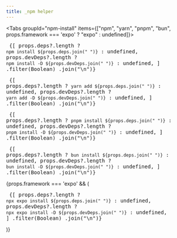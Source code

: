 ```yaml
---
title: _npm helper
---
```



<Tabs groupId="npm-install" items={["npm", "yarn", "pnpm", "bun", props.framework === 'expo' ? "expo" : undefined]}>
  <Tab value="npm">
    <CodeBlock language="bash">
      <Pre>
        {[
          props.deps?.length ? `npm install ${props.deps.join(" ")}` : undefined,
          props.devDeps?.length
            ? `npm install -D ${props.devDeps.join(" ")}`
            : undefined,
        ]
          .filter(Boolean)
          .join("\n")}
      </Pre>
    </CodeBlock>
  </Tab>
  <Tab value="yarn">
    <CodeBlock language="bash">
      <Pre>
        {[
          props.deps?.length ? `yarn add ${props.deps.join(" ")}` : undefined,
          props.devDeps?.length
            ? `yarn add -D ${props.devDeps.join(" ")}`
            : undefined,
        ]
          .filter(Boolean)
          .join("\n")}
      </Pre>
    </CodeBlock>
  </Tab>
  <Tab value="pnpm">
    <CodeBlock language="bash">
      <Pre>
        {[
          props.deps?.length ? `pnpm install ${props.deps.join(" ")}` : undefined,
          props.devDeps?.length
            ? `pnpm install -D ${props.devDeps.join(" ")}`
            : undefined,
        ]
          .filter(Boolean)
          .join("\n")}
      </Pre>
    </CodeBlock>
  </Tab>
  <Tab value="bun">
    <CodeBlock language="bash">
      <Pre>
        {[
          props.deps?.length ? `bun install ${props.deps.join(" ")}` : undefined,
          props.devDeps?.length
            ? `bun install -D ${props.devDeps.join(" ")}`
            : undefined,
        ]
          .filter(Boolean)
          .join("\n")}
      </Pre>
    </CodeBlock>
  </Tab>
  {props.framework === 'expo' && (
    <Tab value="expo" label="Expo">
      <CodeBlock language="bash">
        <Pre>
          {[
            props.deps?.length ? `npx expo install ${props.deps.join(" ")}` : undefined,
            props.devDeps?.length
              ? `npx expo install -D ${props.devDeps.join(" ")}`
              : undefined,
          ]
            .filter(Boolean)
            .join("\n")}
        </Pre>
      </CodeBlock>
    </Tab>
  )}
</Tabs>